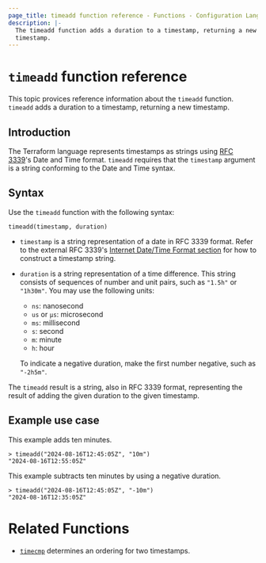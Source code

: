 ```yaml
---
page_title: timeadd function reference - Functions - Configuration Language
description: |-
  The timeadd function adds a duration to a timestamp, returning a new
  timestamp.
---
```


# `timeadd` function reference

This topic provices reference information about the `timeadd` function. 
`timeadd` adds a duration to a timestamp, returning a new timestamp.

## Introduction

The Terraform language represents timestamps as strings using [RFC
3339][rfc3339]'s Date and Time format.
`timeadd` requires that the `timestamp` argument is a string conforming to the Date and Time syntax.

## Syntax

Use the `timeadd` function with the following syntax:


```hcl
timeadd(timestamp, duration)
```

- `timestamp` is a string representation of a date in RFC 3339 format. Refer to the
  external RFC 3339's [Internet Date/Time Format section][date-time-format] for how to construct a timestamp string.
- `duration` is a string representation of a time difference. This string consists of
sequences of number and unit pairs, such as `"1.5h"` or `"1h30m"`. You may use
the following units:

  - `ns`: nanosecond
  - `us` or `µs`: microsecond
  - `ms`: millisecond
  - `s`: second
  - `m`: minute
  - `h`: hour

  To indicate a negative duration, make the first number negative, such as `"-2h5m"`.

The `timeadd` result is a string, also in RFC 3339 format, representing the result
of adding the given duration to the given timestamp.

## Example use case

This example adds ten minutes.

```hcl
> timeadd("2024-08-16T12:45:05Z", "10m")
"2024-08-16T12:55:05Z"
```

This example subtracts ten minutes by using a negative duration.

```hcl
> timeadd("2024-08-16T12:45:05Z", "-10m")
"2024-08-16T12:35:05Z"
```

# Related Functions

* [`timecmp`](/terraform/language/reference/functions/timecmp) determines an ordering for two timestamps.

[rfc3339]: https://tools.ietf.org/html/rfc3339
[date-time-format]: https://datatracker.ietf.org/doc/html/rfc3339#section-5.6
